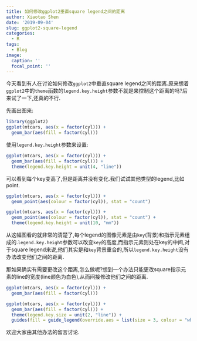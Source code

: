```yaml
---
title: 如何修改ggplot2垂直square legend之间的距离
author: Xiaotao Shen
date: '2019-09-04'
slug: ggplot2-square-legend
categories:
  - R
tags:
  - Blog
image:
  caption: ''
  focal_point: ''
---
```


今天看到有人在讨论如何修改`ggplot2`中垂直square legend之间的距离.原来想着`ggplot2`中的`theme`函数的`legend.key.height`参数不就是来控制这个距离的吗?后来试了一下,还真的不行.

先画出图来:

```r
library(ggplot2)
ggplot(mtcars, aes(x = factor(cyl))) +
  geom_bar(aes(fill = factor(cyl)))
```

使用`legend.key.height`参数来设置:

```r
ggplot(mtcars, aes(x = factor(cyl))) +
  geom_bar(aes(fill = factor(cyl))) +
  theme(legend.key.height = unit(4, "line"))
```

可以看到每个key变高了,但是距离并没有变化.我们试试其他类型的legend,比如point.

```r
ggplot(mtcars, aes(x = factor(cyl))) +
  geom_point(aes(colour = factor(cyl)), stat = "count")

ggplot(mtcars, aes(x = factor(cyl))) +
  geom_point(aes(colour = factor(cyl)), stat = "count") +
  theme(legend.key.height = unit(10, "mm"))
```

从这幅图看的就非常的清楚了,每个legend的图像元素是由`key`(背景)和指示元素组成的.`legend.key.height`参数可以改变`key`的高度,而指示元素则处在key的中间,对于square legend来说,他们其实是和`key`背景重合的,所以`legend.key.height`没有办法改变他们之间的距离.

那如果确实有需要更改这个距离,怎么做呢?想到一个办法只能更改square指示元素的line的宽度(line颜色为白色),从而间接修改他们之间的距离.

```r
ggplot(mtcars, aes(x = factor(cyl))) +
  geom_bar(aes(fill = factor(cyl)))

ggplot(mtcars, aes(x = factor(cyl))) +
  geom_bar(aes(fill = factor(cyl))) +
  theme(legend.key.size = unit(2, "line")) +
  guides(fill = guide_legend(override.aes = list(size = 3, colour = "white")))
```

欢迎大家由其他办法的留言讨论.